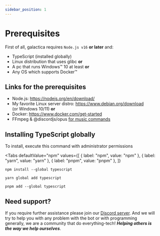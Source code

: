 ```yaml
---
sidebar_position: 1
---
```


# Prerequisites

First of all, galactica requires <code>Node.js v16</code> **or later** and:

- TypeScript (installed globally)
- Linux distribution that uses glibc **or**
- A pc that runs Windows™ 10 at least **or**
- Any OS which supports Docker™

## Links for the prerequisites

- Node.js: https://nodejs.org/en/download/
- My favorite Linux server distro: https://www.debian.org/download  
  (or Windows 10/11) **or**
- Docker: https://www.docker.com/get-started
- FFmpeg & @discordjs/opus [for music commands](./distube-tut/getting-started)

## Installing TypeScript globally

To install, execute this command with administrator permissions


<Tabs
  defaultValue="npm"
  values={[
    { label: "npm", value: "npm" },
    { label: "yarn", value: "yarn" },
    { label: "pnpm", value: "pnpm" },
  ]}
>
  <TabItem value="npm">

  ```shell
  npm install --global typescript
  ```

  </TabItem>

  <TabItem value="yarn">

  ```shell
  yarn global add typescript
  ```

  </TabItem>

  <TabItem value="pnpm">

  ```shell
  pnpm add --global typescript
  ```

  </TabItem>
</Tabs>

## Need support?
If you require further assistance please join our [Discord server](https://discord.gg/nQd5HeD2xz). And we will try to help you with any problem with the bot or with programming generally, we are a community that do everything-tech! ***Helping others is the way we help ourselves***.
